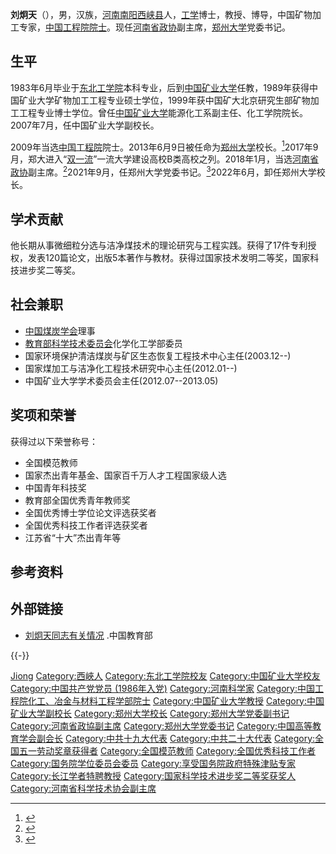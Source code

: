 '''刘炯天'''（{{bd|1963年|1月20日||catIdx=Liu刘}}），男，汉族，[[河南|河南]][[南阳|南阳]][[西峡县|西峡县]]人，[[工学|工学]]博士，教授、博导，中国矿物加工专家，[[中国工程院院士|中国工程院院士]]。现任[[河南省政协|河南省政协]]副主席，[[郑州大学|郑州大学]]党委书记。

== 生平 ==
1983年6月毕业于[[东北工学院|东北工学院]]本科专业，后到[[中国矿业大学|中国矿业大学]]任教，1989年获得中国矿业大学矿物加工工程专业硕士学位，1999年获中国矿大北京研究生部矿物加工工程专业博士学位。曾任[[中国矿业大学|中国矿业大学]]能源化工系副主任、化工学院院长。2007年7月，任中国矿业大学副校长。

2009年当选[[中国工程院|中国工程院]]院士。2013年6月9日被任命为[[郑州大学|郑州大学]]校长。<ref>{{cite web |url=http://henan.sina.com.cn/news/z/2013-06-09/1119-74299.html |language= |title=刘炯天就任郑州大学校长(图) |publisher=中原网 |date=2013年6月9日 |accessdate= |archive-date=2019-05-13 |archive-url=https://web.archive.org/web/20190513061304/http://henan.sina.com.cn/news/z/2013-06-09/1119-74299.html |dead-url=no }}</ref>2017年9月，郑大进入“[[双一流|双一流]]”一流大学建设高校B类高校之列。2018年1月，当选[[河南省政协|河南省政协]]副主席。<ref>{{Cite web|title=河南省政协主席、副主席、秘书长简历(主席刘伟)_中国经济网——国家经济门户|url=http://district.ce.cn/newarea/sddy/201801/28/t20180128_27939397_9.shtml|access-date=2021-09-07|work=district.ce.cn|archive-date=2019-07-15|archive-url=https://web.archive.org/web/20190715164312/http://district.ce.cn/newarea/sddy/201801/28/t20180128_27939397_9.shtml|dead-url=no}}</ref>2021年9月，任郑州大学党委书记。<ref>{{Cite web|title=刘炯天任郑州大学党委书记 宋争辉出任省教育厅党组书记|url=http://henan.sina.cn/news/z/2021-09-07/detail-iktzqtyt4481178.d.html|access-date=2021-09-07|date=2021-09-07|last=|work=新浪河南|archive-date=2021-09-07|archive-url=https://web.archive.org/web/20210907020523/http://henan.sina.cn/news/z/2021-09-07/detail-iktzqtyt4481178.d.html|dead-url=no}}</ref>2022年6月，卸任郑州大学校长。

== 学术贡献 ==
他长期从事微细粒分选与洁净煤技术的理论研究与工程实践。获得了17件专利授权，发表120篇论文，出版5本著作与教材。获得过国家技术发明二等奖，国家科技进步奖二等奖。

== 社会兼职 ==
* [[中国煤炭学会|中国煤炭学会]]理事
* [[教育部科学技术委员会|教育部科学技术委员会]]化学化工学部委员
* 国家环境保护清洁煤炭与矿区生态恢复工程技术中心主任(2003.12--)
* 国家煤加工与洁净化工程技术研究中心主任(2012.01--)
* 中国矿业大学学术委员会主任(2012.07--2013.05)

== 奖项和荣誉 ==
获得过以下荣誉称号：
* 全国模范教师
* 国家杰出青年基金、国家百千万人才工程国家级人选
* 中国青年科技奖
* 教育部全国优秀青年教师奖
* 全国优秀博士学位论文评选获奖者
* 全国优秀科技工作者评选获奖者
* 江苏省“十大”杰出青年等

== 参考资料 ==
{{reflist}}

== 外部链接 ==
* [http://www.moe.gov.cn/publicfiles/business/htmlfiles/moe/s6197/201212/146110.html 刘炯天同志有关情况] {{Wayback|url=http://www.moe.gov.cn/publicfiles/business/htmlfiles/moe/s6197/201212/146110.html |date=20130203195826 }}.中国教育部

{{-}}
{{start box}}
{{s-ppo|cpc}}
{{s-before|[[宋争辉|宋争辉]]}}
{{s-title|中国共产党[[郑州大学|郑州大学]]委员会书记|2021年9月－}}
{{s-inc}}
{{s-edu}}
{{s-before|[[申长雨|申长雨]]}}
{{s-title|[[郑州大学|郑州大学]]校长|2013年6月－2022年6月}}
{{s-after|[[李蓬|李蓬]]}}
{{end box}}
{{河南省领导人}}
{{中国工程院化工、冶金与材料工程学部院士}}
{{第七批“长江学者奖励计划”特聘教授}}

{{Navboxes
| title  = 刘炯天在[[中国高等教育学会|中国高等教育学会]]的职务
| list1  =
{{中国高等教育学会第七届理事会}}
}}

{{Authority control}}
{{DEFAULTSORT:Liu刘}}
[[Category:刘姓|Jiong]]
[[Category:西峽人|Category:西峽人]]
[[Category:东北工学院校友|Category:东北工学院校友]]
[[Category:中国矿业大学校友|Category:中国矿业大学校友]]
[[Category:中国共产党党员_(1986年入党)|Category:中国共产党党员 (1986年入党)]]
[[Category:河南科学家|Category:河南科学家]]
[[Category:中国工程院化工、冶金与材料工程学部院士|Category:中国工程院化工、冶金与材料工程学部院士]]
[[Category:中国矿业大学教授|Category:中国矿业大学教授]]
[[Category:中国矿业大学副校长|Category:中国矿业大学副校长]]
[[Category:郑州大学校长|Category:郑州大学校长]]
[[Category:郑州大学党委副书记|Category:郑州大学党委副书记]]
[[Category:河南省政協副主席|Category:河南省政協副主席]]
[[Category:郑州大学党委书记|Category:郑州大学党委书记]]
[[Category:中国高等教育学会副会长|Category:中国高等教育学会副会长]]
[[Category:中共十九大代表|Category:中共十九大代表]]
[[Category:中共二十大代表|Category:中共二十大代表]]
[[Category:全国五一劳动奖章获得者|Category:全国五一劳动奖章获得者]]
[[Category:全国模范教师|Category:全国模范教师]]
[[Category:全国优秀科技工作者|Category:全国优秀科技工作者]]
[[Category:国务院学位委员会委员|Category:国务院学位委员会委员]]
[[Category:享受国务院政府特殊津贴专家|Category:享受国务院政府特殊津贴专家]]
[[Category:长江学者特聘教授|Category:长江学者特聘教授]]
[[Category:国家科学技术进步奖二等奖获奖人|Category:国家科学技术进步奖二等奖获奖人]]
[[Category:河南省科学技术协会副主席|Category:河南省科学技术协会副主席]]